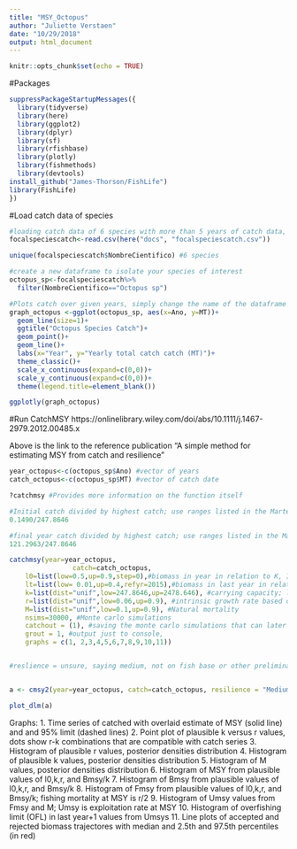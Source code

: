 ```yaml
---
title: "MSY_Octopus"
author: "Juliette Verstaen"
date: "10/29/2018"
output: html_document
---
```


```r
knitr::opts_chunk$set(echo = TRUE)
```

#Packages 

```r
suppressPackageStartupMessages({
  library(tidyverse)
  library(here)
  library(ggplot2)
  library(dplyr)
  library(sf)
  library(rfishbase)
  library(plotly)
  library(fishmethods)
  library(devtools)
install_github("James-Thorson/FishLife")
library(FishLife)
})


```


#Load catch data of species

```r
#loading catch data of 6 species with more than 5 years of catch data, detailed code for this dataset is in the "landing sites.rmd" in docs 
focalspeciescatch<-read.csv(here("docs", "focalspeciescatch.csv"))

unique(focalspeciescatch$NombreCientifico) #6 species 

#create a new dataframe to isolate your species of interest 
octopus_sp<-focalspeciescatch%>%
  filter(NombreCientifico=="Octopus sp")

```



```r
#Plots catch over given years, simply change the name of the dataframe ie "Octopus"
graph_octopus <-ggplot(octopus_sp, aes(x=Ano, y=MT))+
  geom_line(size=1)+
  ggtitle("Octopus Species Catch")+
  geom_point()+
  geom_line()+
  labs(x="Year", y="Yearly total catch catch (MT)")+
  theme_classic()+
  scale_x_continuous(expand=c(0,0))+
  scale_y_continuous(expand=c(0,0))+
  theme(legend.title=element_blank())

ggplotly(graph_octopus)


```


#Run CatchMSY
https://onlinelibrary.wiley.com/doi/abs/10.1111/j.1467-2979.2012.00485.x

Above is the link to the reference publication "A simple method for estimating MSY from catch and resilience"

```r
year_octopus<-c(octopus_sp$Ano) #vector of years
catch_octopus<-c(octopus_sp$MT) #vector of catch date 

?catchmsy #Provides more information on the function itself

#Initial catch divided by highest catch; use ranges listed in the Martell publication based on this ratio
0.1490/247.8646

#final year catch divided by highest catch; use ranges listed in the Martell publication based on this ratio
121.2963/247.8646

catchmsy(year=year_octopus,
                catch=catch_octopus,
    l0=list(low=0.5,up=0.9,step=0),#biomass in year in relation to K, Initial catch divided by highest catch
    lt=list(low= 0.01,up=0.4,refyr=2015),#biomass in last year in relation to K, years catch divided by highest catch
    k=list(dist="unif",low=247.8646,up=2478.646), #carrying capacity; low=highest reported catch, high=highest catch*100
    r=list(dist="unif",low=0.06,up=0.9), #intrinsic growth rate based on resiliene 
    M=list(dist="unif",low=0.1,up=0.9), #Natural mortality 
    nsims=30000, #Monte carlo simulations 
    catchout = (1), #saving the monte carlo simulations that can later be graphed
    grout = 1, #output just to console, 
    graphs = c(1, 2,3,4,5,6,7,8,9,10,11))


#reslience = unsure, saying medium, not on fish base or other preliminary searches


a <- cmsy2(year=year_octopus, catch=catch_octopus, resilience = "Medium")

plot_dlm(a)


```

Graphs:
1. Time series of catched with overlaid estimate of MSY (solid line) and and 95% limit (dashed lines)
2. Point plot of plausible k versus r values, dots show r-k combinations that are compatible with catch series
3. Histogram of plausible r values, posterior densities distribution
4. Histogram of plausible k values, posterior densities distribution
5. Histogram of M values, posterior densities distribution
6. Histogram of MSY from plausible values of l0,k,r, and Bmsy/k 
7. Histogram of Bmsy from plausible values of l0,k,r, and Bmsy/k
8. Histogram of Fmsy from plausible values of l0,k,r, and Bmsy/k; fishing mortality at MSY is r/2
9. Histogram of Umsy values from Fmsy and M; Umsy is exploitation rate at MSY
10. Histogram of overfishing limit (OFL) in last year+1 values from Umsys
11. Line plots of accepted and rejected biomass trajectores with median and 2.5th and 97.5th percentiles (in red)